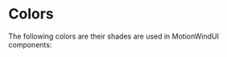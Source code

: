 
<Meta title='Design System / Colors' />

# Colors

The following colors are their shades are used in MotionWindUI components:

<ColorPalette>
  <ColorItem
    title='Neutral'
    subtitle='Cool Gray'
    colors={{
      '50': neutral[50],
      '100': neutral[100],
      '200': neutral[200],
      '300': neutral[300],
      '400': neutral[400],
      '500': neutral[500],
      '600': neutral[600],
      '700': neutral[700],
      '800': neutral[800],
      '900': neutral[900],
      '950': neutral[950],
    }}
  />
  <ColorItem
    title='Primary'
    subtitle='Science Blue'
    colors={{
      '50': primary[50],
      '100': primary[100],
      '200': primary[200],
      '300': primary[300],
      '400': primary[400],
      '500': primary[500],
      '600': primary[600],
      '700': primary[700],
      '800': primary[800],
      '900': primary[900],
      '950': primary[950],
    }}
  />
  <ColorItem
    title='Secondary'
    subtitle='Fuchsia Blue'
    colors={{
      '50': secondary[50],
      '100': secondary[100],
      '200': secondary[200],
      '300': secondary[300],
      '400': secondary[400],
      '500': secondary[500],
      '600': secondary[600],
      '700': secondary[700],
      '800': secondary[800],
      '900': secondary[900],
      '950': secondary[950],
    }}
  />
  <ColorItem
    title='Success'
    subtitle='Aqua Forest'
    colors={{
      '50': success[50],
      '100': success[100],
      '200': success[200],
      '300': success[300],
      '400': success[400],
      '500': success[500],
      '600': success[600],
      '700': success[700],
      '800': success[800],
      '900': success[900],
      '950': success[950],
    }}
  />
  <ColorItem
    title='Warning'
    subtitle='Brandy Punch'
    colors={{
      '50': warning[50],
      '100': warning[100],
      '200': warning[200],
      '300': warning[300],
      '400': warning[400],
      '500': warning[500],
      '600': warning[600],
      '700': warning[700],
      '800': warning[800],
      '900': warning[900],
      '950': warning[950],
    }}
  />
  <ColorItem
    title='Danger'
    subtitle='Cardinal Red'
    colors={{
      '50': danger[50],
      '100': danger[100],
      '200': danger[200],
      '300': danger[300],
      '400': danger[400],
      '500': danger[500],
      '600': danger[600],
      '700': danger[700],
      '800': danger[800],
      '900': danger[900],
      '950': danger[950],
    }}
  />
</ColorPalette>

